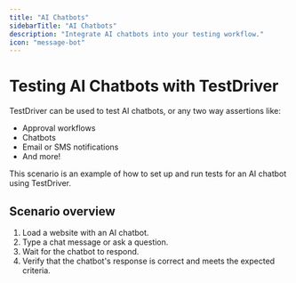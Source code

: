 ```yaml
---
title: "AI Chatbots"
sidebarTitle: "AI Chatbots"
description: "Integrate AI chatbots into your testing workflow."
icon: "message-bot"
---
```



# Testing AI Chatbots with TestDriver
TestDriver can be used to test AI chatbots, or any two way assertions like: 
- Approval workflows
- Chatbots
- Email or SMS notifications
- And more!


This scenario is an example of how to set up and run tests for an AI chatbot using TestDriver.

<TestPrereqs />

## Scenario overview
1. Load a website with an AI chatbot. 
2. Type a chat message or ask a question.
3. Wait for the chatbot to respond.
4. Verify that the chatbot's response is correct and meets the expected criteria.

